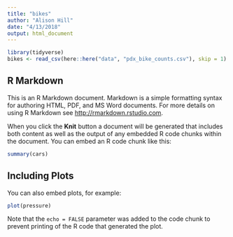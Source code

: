 ```yaml
---
title: "bikes"
author: "Alison Hill"
date: "4/13/2018"
output: html_document
---
```


```r
library(tidyverse)
bikes <- read_csv(here::here("data", "pdx_bike_counts.csv"), skip = 1)
```

## R Markdown

This is an R Markdown document. Markdown is a simple formatting syntax for authoring HTML, PDF, and MS Word documents. For more details on using R Markdown see <http://rmarkdown.rstudio.com>.

When you click the **Knit** button a document will be generated that includes both content as well as the output of any embedded R code chunks within the document. You can embed an R code chunk like this:

```r
summary(cars)
```

## Including Plots

You can also embed plots, for example:

```r
plot(pressure)
```

Note that the `echo = FALSE` parameter was added to the code chunk to prevent printing of the R code that generated the plot.
